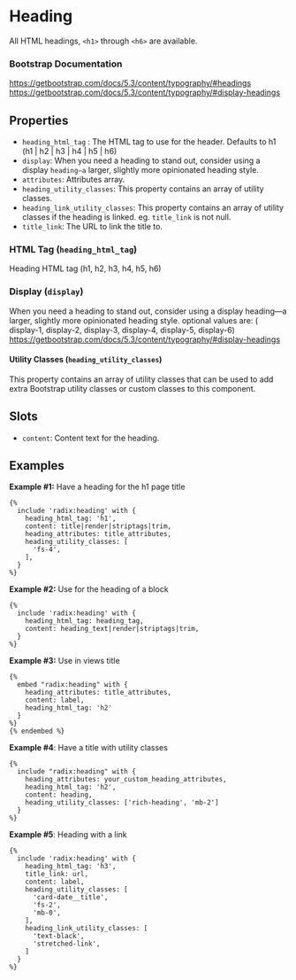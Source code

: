 # Heading

All HTML headings, `<h1>` through `<h6>` are available.

### Bootstrap Documentation

<https://getbootstrap.com/docs/5.3/content/typography/#headings>
<https://getbootstrap.com/docs/5.3/content/typography/#display-headings>

## Properties

- `heading_html_tag` : The HTML tag to use for the header.
  Defaults to h1 (h1 | h2 | h3 | h4 | h5 | h6)
- `display`: When you need a heading to stand out, consider using a display
  `heading—a` larger, slightly more opinionated heading style.
- `attributes`: Attributes array.
- `heading_utility_classes`: This property contains an array of utility classes.
- `heading_link_utility_classes`: This property contains an array of utility classes if the heading is linked. eg. `title_link` is not null.
- `title_link`: The URL to link the title to.

### HTML Tag (`heading_html_tag`)

Heading HTML tag (h1, h2, h3, h4, h5, h6)

### Display (`display`)

When you need a heading to stand out, consider using a display
heading—a larger, slightly more opinionated heading style.
optional values are: ( display-1, display-2, display-3, display-4, display-5, display-6)
<https://getbootstrap.com/docs/5.3/content/typography/#display-headings>

#### Utility Classes (`heading_utility_classes`)

This property contains an array of utility classes that can be used to
add extra Bootstrap utility classes or custom classes to this component.

## Slots

- `content`: Content text for the heading.

## Examples

**Example #1:** Have a heading for the h1 page title

```twig
{%
  include 'radix:heading' with {
    heading_html_tag: 'h1',
    content: title|render|striptags|trim,
    heading_attributes: title_attributes,
    heading_utility_classes: [
      'fs-4',
    ],
  }
%}
```

**Example #2:** Use for the heading of a block

```twig
{%
  include 'radix:heading' with {
    heading_html_tag: heading_tag,
    content: heading_text|render|striptags|trim,
  }
%}
```

**Example #3:** Use in views title

```twig
{%
  embed "radix:heading" with {
    heading_attributes: title_attributes,
    content: label,
    heading_html_tag: 'h2'
  }
%}
{% endembed %}
```

**Example #4**: Have a title with utility classes

```twig
{%
  include "radix:heading" with {
    heading_attributes: your_custom_heading_attributes,
    heading_html_tag: 'h2',
    content: heading,
    heading_utility_classes: ['rich-heading', 'mb-2']
  }
%}
```

**Example #5**: Heading with a link

```twig
{%
  include 'radix:heading' with {
    heading_html_tag: 'h3',
    title_link: url,
    content: label,
    heading_utility_classes: [
      'card-date__title',
      'fs-2',
      'mb-0',
    ],
    heading_link_utility_classes: [
      'text-black',
      'stretched-link',
    ]
  }
%}
```
